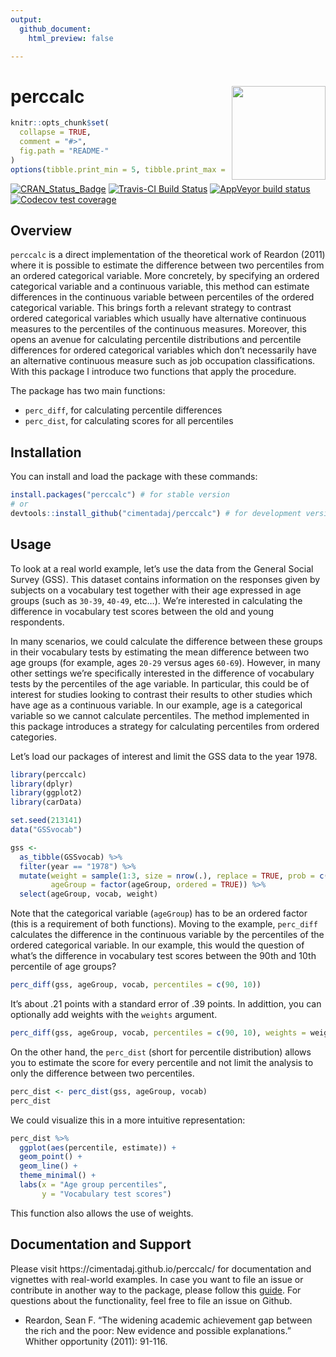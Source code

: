 ---
output:
  github_document:
    html_preview: false

---
# perccalc <a href='https://cimentadaj.github.io/perccalc/'><img src='man/figures/logo/logo_hex.png' align="right" height="150" /></a>

```{r, echo = FALSE}
knitr::opts_chunk$set(
  collapse = TRUE,
  comment = "#>",
  fig.path = "README-"
)
options(tibble.print_min = 5, tibble.print_max = 5)
```

[![CRAN_Status_Badge](http://www.r-pkg.org/badges/version/perccalc)](http://cran.r-project.org/package=perccalc)
[![Travis-CI Build Status](https://travis-ci.org/cimentadaj/perccalc.svg?branch=master)](https://travis-ci.org/cimentadaj/perccalc)
[![AppVeyor build status](https://ci.appveyor.com/api/projects/status/github/cimentadaj/perccalc?branch=master&svg=true)](https://ci.appveyor.com/project/cimentadaj/perccalc)
[![Codecov test coverage](https://codecov.io/gh/cimentadaj/perccalc/branch/master/graph/badge.svg)](https://codecov.io/gh/cimentadaj/perccalc?branch=master)


## Overview

`perccalc` is a direct implementation of the theoretical work of Reardon (2011) where it is possible to estimate the difference between two percentiles from an ordered categorical variable. More
concretely, by specifying an ordered categorical variable and a continuous variable, this method can estimate differences in the continuous variable between percentiles of the ordered categorical
variable. This brings forth a relevant strategy to contrast ordered categorical variables which
usually have alternative continuous measures to the percentiles of the continuous measures. Moreover, this opens an avenue for calculating percentile distributions and percentile differences for ordered categorical variables which don't necessarily have an alternative continuous measure such as job occupation classifications. With this package I introduce two functions that apply the procedure.

The package has two main functions:

* `perc_diff`, for calculating percentile differences
* `perc_dist`, for calculating scores for all percentiles

## Installation

You can install and load the package with these commands:

```{r, eval = FALSE}
install.packages("perccalc") # for stable version
# or
devtools::install_github("cimentadaj/perccalc") # for development version
```

## Usage

To look at a real world example, let's use the data from the General Social Survey (GSS). This dataset contains information on the responses given by subjects on a vocabulary test together with their age expressed in age groups (such as `30-39`, `40-49`, etc...). We're interested in calculating the difference in vocabulary test scores between the old and young respondents.

In many scenarios, we could calculate the difference between these groups in their vocabulary tests by estimating the mean difference between two age groups (for example, ages `20-29` versus ages `60-69`). However, in many other settings we're specifically interested in the difference of vocabulary tests by the percentiles of the age variable. In particular, this could be of interest for studies looking to contrast their results to other studies which have age as a continuous variable. In our example, age is a categorical variable so we cannot calculate percentiles. The method implemented in this package introduces a strategy for calculating percentiles from ordered categories.

Let's load our packages of interest and limit the GSS data to the year 1978.

```{r, message = FALSE, warning = FALSE}
library(perccalc)
library(dplyr)
library(ggplot2)
library(carData)

set.seed(213141)
data("GSSvocab")

gss <- 
  as_tibble(GSSvocab) %>% 
  filter(year == "1978") %>% 
  mutate(weight = sample(1:3, size = nrow(.), replace = TRUE, prob = c(0.1, 0.5, 0.4)),
         ageGroup = factor(ageGroup, ordered = TRUE)) %>%
  select(ageGroup, vocab, weight)
```

Note that the categorical variable (`ageGroup`) has to be an ordered factor (this is a requirement of both functions). Moving to the example, `perc_diff` calculates the difference in the continuous variable by the percentiles of the ordered categorical variable. In our example, this would the question of what's the difference in vocabulary test scores between the 90th and 10th percentile of age groups?

```{r}
perc_diff(gss, ageGroup, vocab, percentiles = c(90, 10))
```

It's about .21 points with a standard error of .39 points. In addittion, you can optionally add weights with the `weights` argument.

```{r}
perc_diff(gss, ageGroup, vocab, percentiles = c(90, 10), weights = weight)
```

On the other hand, the `perc_dist` (short for percentile distribution) allows you to estimate the score for every percentile and not limit the analysis to only the difference between two percentiles.

```{r}

perc_dist <- perc_dist(gss, ageGroup, vocab)
perc_dist

```

We could visualize this in a more intuitive representation:

```{r}
perc_dist %>%
  ggplot(aes(percentile, estimate)) +
  geom_point() +
  geom_line() +
  theme_minimal() +
  labs(x = "Age group percentiles",
       y = "Vocabulary test scores")

```

This function also allows the use of weights. 

## Documentation and Support

Please visit https://cimentadaj.github.io/perccalc/ for documentation and
vignettes with real-world examples. In case you want to file an issue or
contribute in another way to the package, please follow this
[guide](https://github.com/cimentadaj/perccalc/blob/master/.github/CONTRIBUTING.md). For
questions about the functionality, feel free to file an issue on Github.

- Reardon, Sean F. "The widening academic achievement gap between the rich and the poor: New evidence and possible explanations." Whither opportunity (2011): 91-116.
